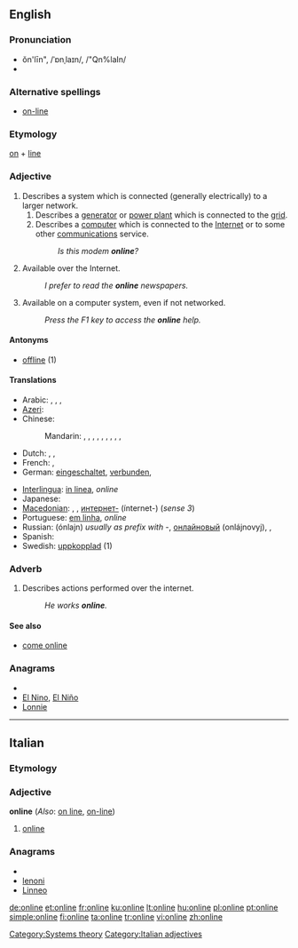 {{wikipedia}}
{{also|on line}}
==English==

===Pronunciation===
* ŏn'līn", /ˈɒnˌlaɪn/, /"Qn%laIn/
* {{audio|En-us-online.ogg|Audio (US)}}

===Alternative spellings===
* [[on-line]]

===Etymology===
[[on]] + [[line]]

===Adjective===
{{en-adj}}

# Describes a system which is connected (generally electrically) to a larger network.
## Describes a [[generator]] or [[power plant]] which is connected to the [[grid]].
## Describes a [[computer]] which is connected to the [[Internet]] or to some other [[communications]] service.
##: ''Is this modem '''online'''?''
# Available over the Internet.
#: ''I prefer to read the '''online''' newspapers.''
# Available on a computer system, even if not networked.
#: ''Press the F1 key to access the '''online''' help.''

====Antonyms====
* [[offline]] (1)

====Translations====
{{trans-top}}
* Arabic: {{t|ar|متصل|tr=muttáSil}},  {{t|ar|متواجد |tr=mutawaajid}},  {{t|ar|على الإنترنت|tr=`ala l-'intarnat}},  {{t|ar|أونلاين|tr='onlayn}}
* [[Azeri]]: {{t|az|onlayn}}
* Chinese:
*: Mandarin: {{t|cmn|在線|sc=Hani}},  {{t|cmn|在线|tr=zàixiàn|sc=Hani}},  {{t|cmn|上網|sc=Hani}},  {{t|cmn|上网|tr=shàngwǎng|sc=Hani}},  {{t|cmn|聯機|sc=Hani}},  {{t|cmn|联机|tr=liánjī|sc=Hani}},  {{t|cmn|線上|sc=Hani}},  {{t|cmn|线上|tr=xiànshàng|sc=Hani}},  {{t|cmn|網上|sc=Hani}},  {{t|cmn|网上|tr=wǎngshàng|sc=Hani}}
* Dutch: {{t-|nl|online}}, {{t-|nl|aangesloten}}, {{t+|nl|verbonden}}
* French: {{t+|fr|en ligne}},  {{t+|fr|online}}
* German: [[eingeschaltet]], [[verbunden]],  {{t+|de|online}}
{{trans-mid}}
* [[Interlingua]]: [[in linea]], ''online''
* Japanese: {{t|ja|オンライン|tr=onrain}}
* [[Macedonian]]: {{t|mk|на линија|tr=na línija}}, {{t|mk|вклучен|tr=vklúčen}}, [[интернет]][[-]] (ínternet-) (''sense 3'')
* Portuguese: [[em linha]], ''online''
* Russian: {{t|ru|онлайн}} (ónlajn) {{indeclinable}} ''usually as prefix with -'', [[онлайновый]] (onlájnovyj),  {{t|ru|в сети|tr=v setí}},  {{t|ru|в интернете|tr=v internéte}}
* Spanish: {{t-|es|en línea}}
* Swedish: [[uppkopplad]] (1)
{{trans-bottom}}

===Adverb===
{{en-adv}}

# Describes actions performed over the internet.
#: ''He works '''online'''.''

====See also====
* [[come online]]

===Anagrams===
* {{alphagram|eilnno}}
* [[El Nino#English|El Nino]], [[El Niño#English|El Niño]]
* [[Lonnie#English|Lonnie]]

[[Category:Systems theory]]

----

==Italian==

===Etymology===
{{etyl|en|it}}

===Adjective===
'''online''' {{inv}} (''Also'': [[on line]], [[on-line]])

# [[#English|online]]

===Anagrams===
* {{alphagram|eilnno}}
* [[lenoni#Italian|lenoni]]
* [[Linneo#Italian|Linneo]]

[[Category:Italian adjectives]]

[[de:online]]
[[et:online]]
[[fr:online]]
[[ku:online]]
[[lt:online]]
[[hu:online]]
[[pl:online]]
[[pt:online]]
[[simple:online]]
[[fi:online]]
[[ta:online]]
[[tr:online]]
[[vi:online]]
[[zh:online]]